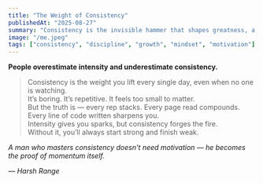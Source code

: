 ```yaml
---
title: "The Weight of Consistency"
publishedAt: "2025-08-27"
summary: "Consistency is the invisible hammer that shapes greatness, a quiet repetition that breaks mediocrity and builds mastery over time."
image: "/me.jpeg"
tags: ["consistency", "discipline", "growth", "mindset", "motivation"]
---
```


**People overestimate intensity and underestimate consistency.**

> Consistency is the weight you lift every single day, even when no one is watching.  
> It’s boring. It’s repetitive. It feels too small to matter.  
> But the truth is — every rep stacks. Every page read compounds. Every line of code written sharpens you.  
> Intensity gives you sparks, but consistency forges the fire.  
> Without it, you’ll always start strong and finish weak.

*A man who masters consistency doesn’t need motivation — he becomes the proof of momentum itself.*

*— Harsh Range*
